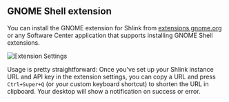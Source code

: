 ## GNOME Shell extension

You can install the GNOME extension for Shlink from [extensions.gnome.org](https://extensions.gnome.org/extension/3282/shlink-url-shortener/)
or any Software Center application that supports installing GNOME Shell extensions.

![Extension Settings](/images/integrations/gnome-shell-extension-settings.png)

Usage is pretty straightforward: Once you've set up your Shlink instance URL and API key in the extension settings,
you can copy a URL and press `Ctrl+Super+Q` (or your custom keyboard shortcut) to shorten the URL in clipboard.
Your desktop will show a notification on success or error.
